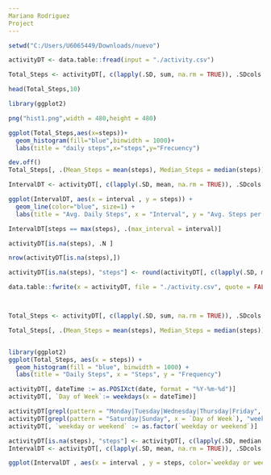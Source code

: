 ---
Mariano Rodriguez 
Project
---

```{r}
setwd("C:/Users/U6065449/Downloads/nuevo")

activityDT <- data.table::fread(input = "./activity.csv")

Total_Steps <- activityDT[, c(lapply(.SD, sum, na.rm = TRUE)), .SDcols = c("steps"), by = .(date)] 

head(Total_Steps,10)

library(ggplot2)

png("hist1.png",width = 480,height = 480)

ggplot(Total_Steps,aes(x=steps))+
  geom_histogram(fill="blue",binwidth = 1000)+
  labs(title = "daily steps",x="steps",y="Frecuency")

dev.off()
Total_Steps[, .(Mean_Steps = mean(steps), Median_Steps = median(steps))]

IntervalDT <- activityDT[, c(lapply(.SD, mean, na.rm = TRUE)), .SDcols = c("steps"), by = .(interval)] 

ggplot(IntervalDT, aes(x = interval , y = steps)) +
  geom_line(color="blue", size=1) +
  labs(title = "Avg. Daily Steps", x = "Interval", y = "Avg. Steps per day")

IntervalDT[steps == max(steps), .(max_interval = interval)]

activityDT[is.na(steps), .N ]

nrow(activityDT[is.na(steps),])

activityDT[is.na(steps), "steps"] <- round(activityDT[, c(lapply(.SD, mean, na.rm = TRUE)), .SDcols = c("steps")])

data.table::fwrite(x = activityDT, file = "./activity.csv", quote = FALSE)



Total_Steps <- activityDT[, c(lapply(.SD, sum, na.rm = TRUE)), .SDcols = c("steps"), by = .(date)] 

Total_Steps[, .(Mean_Steps = mean(steps), Median_Steps = median(steps))]


library(ggplot2)
ggplot(Total_Steps, aes(x = steps)) +
  geom_histogram(fill = "blue", binwidth = 1000) +
  labs(title = "Daily Steps", x = "Steps", y = "Frequency")

activityDT[, dateTime := as.POSIXct(date, format = "%Y-%m-%d")]
activityDT[, `Day of Week`:= weekdays(x = dateTime)]

activityDT[grepl(pattern = "Monday|Tuesday|Wednesday|Thursday|Friday", x = `Day of Week`), "weekday or weekend"] <- "weekday"
activityDT[grepl(pattern = "Saturday|Sunday", x = `Day of Week`), "weekday or weekend"] <- "weekend"
activityDT[, `weekday or weekend` := as.factor(`weekday or weekend`)]

activityDT[is.na(steps), "steps"] <- activityDT[, c(lapply(.SD, median, na.rm = TRUE)), .SDcols = c("steps")]
IntervalDT <- activityDT[, c(lapply(.SD, mean, na.rm = TRUE)), .SDcols = c("steps"), by = .(interval, `weekday or weekend`)] 

ggplot(IntervalDT , aes(x = interval , y = steps, color=`weekday or weekend`)) + geom_line() + labs(title = "Avg. Daily Steps by Weektype", x = "Interval", y = "No. of Steps") + facet_wrap(~`weekday or weekend` , ncol = 1, nrow=2)


```
